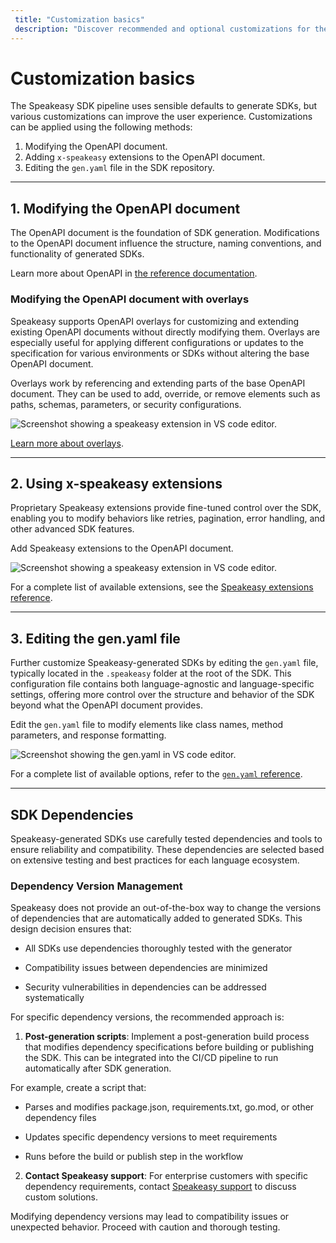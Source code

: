 ```yaml
---
 title: "Customization basics"
 description: "Discover recommended and optional customizations for the Speakeasy SDK pipeline to enhance the user experience."
---
```



# Customization basics

The Speakeasy SDK pipeline uses sensible defaults to generate SDKs, but various customizations can improve the user experience. Customizations can be applied using the following methods:

1. Modifying the OpenAPI document.
2. Adding `x-speakeasy` extensions to the OpenAPI document.
3. Editing the `gen.yaml` file in the SDK repository.

---

## 1. Modifying the OpenAPI document

The OpenAPI document is the foundation of SDK generation. Modifications to the OpenAPI document influence the structure, naming conventions, and functionality of generated SDKs.

Learn more about OpenAPI in [the reference documentation](/openapi).

### Modifying the OpenAPI document with overlays

Speakeasy supports OpenAPI overlays for customizing and extending existing OpenAPI documents without directly modifying them. Overlays are especially useful for applying different configurations or updates to the specification for various environments or SDKs without altering the base OpenAPI document.

Overlays work by referencing and extending parts of the base OpenAPI document. They can be used to add, override, or remove elements such as paths, schemas, parameters, or security configurations.

![Screenshot showing a speakeasy extension in VS code editor.](../assets/overlay.png)

[Learn more about overlays](/docs/prep-openapi/overlays/create-overlays).

---

## 2. Using x-speakeasy extensions

Proprietary Speakeasy extensions provide fine-tuned control over the SDK, enabling you to modify behaviors like retries, pagination, error handling, and other advanced SDK features.

Add Speakeasy extensions to the OpenAPI document.

![Screenshot showing a speakeasy extension in VS code editor.](../assets/speakeasy-extensions.png)

For a complete list of available extensions, see the [Speakeasy extensions reference](/docs/speakeasy-extensions).

---

## 3. Editing the gen.yaml file

Further customize Speakeasy-generated SDKs by editing the `gen.yaml` file, typically located in the `.speakeasy` folder at the root of the SDK. This configuration file contains both language-agnostic and language-specific settings, offering more control over the structure and behavior of the SDK beyond what the OpenAPI document provides.

Edit the `gen.yaml` file to modify elements like class names, method parameters, and response formatting.

![Screenshot showing the gen.yaml in VS code editor.](../assets/genyaml.png)

For a complete list of available options, refer to the [`gen.yaml` reference](/docs/gen-reference).

---

## SDK Dependencies

Speakeasy-generated SDKs use carefully tested dependencies and tools to ensure reliability and compatibility. These dependencies are selected based on extensive testing and best practices for each language ecosystem.

### Dependency Version Management

Speakeasy does not provide an out-of-the-box way to change the versions of dependencies that are automatically added to generated SDKs. This design decision ensures that:

- All SDKs use dependencies thoroughly tested with the generator

- Compatibility issues between dependencies are minimized

- Security vulnerabilities in dependencies can be addressed systematically

For specific dependency versions, the recommended approach is:

1. **Post-generation scripts**: Implement a post-generation build process that modifies dependency specifications before building or publishing the SDK. This can be integrated into the CI/CD pipeline to run automatically after SDK generation.

For example, create a script that:

- Parses and modifies package.json, requirements.txt, go.mod, or other dependency files

- Updates specific dependency versions to meet requirements

- Runs before the build or publish step in the workflow

2. **Contact Speakeasy support**: For enterprise customers with specific dependency requirements, contact [Speakeasy support](/docs/enterprise-support) to discuss custom solutions.



<Callout title="Caution" type="warning">

  Modifying dependency versions may lead to compatibility issues or unexpected behavior. Proceed with caution and thorough testing.

</Callout>

